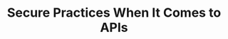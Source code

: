 ---
title: 'Secure Practices When It Comes to APIs'
publishedAt: '2024-02-12'
summary: 'Secure Practices when it comes to APIs'
---